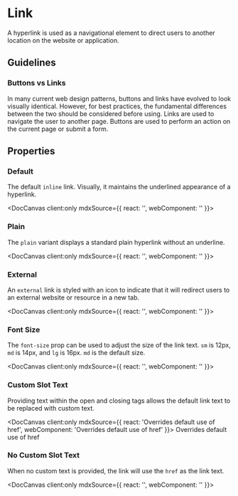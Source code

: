 
# Link

A hyperlink is used as a navigational element to direct users to another location on the website or application.

## Guidelines

### Buttons vs Links

In many current web design patterns, buttons and links have evolved to look visually identical. However, for best practices, the fundamental differences between the two should be considered before using. Links are used to navigate the user to another page. Buttons are used to perform an action on the current page or submit a form.

## Properties

<DocArgsTable componentName="pds-link" docSource={components} />

### Default

The default `inline` link. Visually, it maintains the underlined appearance of a hyperlink.

<DocCanvas client:only
  mdxSource={{
    react: '<PdsLink href="https://www.google.com"></PdsLink>',
    webComponent: '<pds-link href="https://www.google.com"></pds-link>'
}}>
  <pds-link href="https://www.google.com"></pds-link>
</DocCanvas>

### Plain

The `plain` variant displays a standard plain hyperlink without an underline.

<DocCanvas client:only
  mdxSource={{
    react: '<PdsLink href="#some-anchor" variant="plain"></PdsLink>',
    webComponent: '<pds-link href="#some-anchor" variant="plain"></pds-link>'
}}>
  <pds-link href="#some-anchor" variant="plain"></pds-link>
</DocCanvas>

### External

An `external` link is styled with an icon to indicate that it will redirect users to an external website or resource in a new tab.

<DocCanvas client:only
  mdxSource={{
    react: '<PdsLink href="#some-anchor" external="true"></PdsLink>',
    webComponent: '<pds-link href="#some-anchor" external="true"></pds-link>'
}}>
  <pds-link href="#some-anchor" external="true"></pds-link>
</DocCanvas>

### Font Size

The `font-size` prop can be used to adjust the size of the link text. `sm` is 12px, `md` is 14px, and `lg` is 16px. `md` is the default size.

<DocCanvas client:only
  mdxSource={{
    react: '<PdsLink href="#some-anchor" font-size="sm"></PdsLink>',
    webComponent: '<pds-link href="#some-anchor" font-size="sm"></pds-link>'
}}>
  <pds-link href="#some-anchor" font-size="sm"></pds-link>
</DocCanvas>

### Custom Slot Text

Providing text within the open and closing tags allows the default link text to be replaced with custom text.

<DocCanvas client:only
  mdxSource={{
    react: '<PdsLink href="#some-anchor">Overrides default use of href</PdsLink>',
    webComponent: '<pds-link href="#some-anchor">Overrides default use of href</pds-link>'
}}>
  <pds-link href="#some-anchor">Overrides default use of href</pds-link>
</DocCanvas>

### No Custom Slot Text

When no custom text is provided, the link will use the `href` as the link text.

<DocCanvas client:only
  mdxSource={{
    react: '<PdsLink href="#some-anchor"></PdsLink>',
    webComponent: '<pds-link href="#some-anchor"></pds-link>'
}}>
  <pds-link href="#some-anchor"></pds-link>
</DocCanvas>
